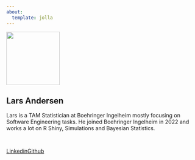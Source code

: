 ```yaml
---
about:
  template: jolla
---
```


![](/assets/images/la.png){width=10em class="rounded-circle"}

## Lars Andersen

Lars is a TAM Statistician at Boehringer Ingelheim mostly focusing on Software Engineering tasks. He joined Boehringer Ingelheim in 2022 and works a lot on R Shiny, Simulations and Bayesian Statistics.

```{=html}
<hr class="about-sep" style="display: inline-flex;">
<br>
<div class="about-links" style="display: inline-flex;">
  <a href="https://www.linkedin.com/in/pawel-rucki/" class="about-link">
    <i class="bi bi-linkedin"></i>
     <span class="about-link-text">Linkedin</span>
  </a>
  <a href="https://github.com/pawelru/" class="about-link">
    <i class="bi bi-github"></i>
     <span class="about-link-text">Github</span>
  </a>
</div>
```

